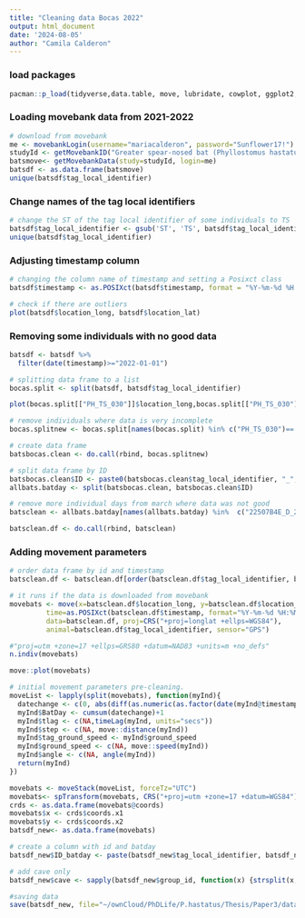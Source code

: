 ```yaml
---
title: "Cleaning data Bocas 2022"
output: html_document
date: '2024-08-05'
author: "Camila Calderon"
---
```


### load packages

```r
pacman::p_load(tidyverse,data.table, move, lubridate, cowplot, ggplot2, doBy, dplyr,  ggpubr, spatialrisk, rgdal, janitor, ISLR)
```

### Loading movebank data from 2021-2022

```r
# download from movebank
me <- movebankLogin(username="mariacalderon", password="Sunflower17!")
studyId <- getMovebankID("Greater spear-nosed bat (Phyllostomus hastatus) in Bocas del Toro 2021-2022",me)
batsmove<- getMovebankData(study=studyId, login=me)
batsdf <- as.data.frame(batsmove)
unique(batsdf$tag_local_identifier)
```

### Change names of the tag local identifiers

```r
# change the ST of the tag local identifier of some individuals to TS
batsdf$tag_local_identifier <- gsub('ST', 'TS', batsdf$tag_local_identifier)
unique(batsdf$tag_local_identifier)
```

### Adjusting timestamp column

```r
# changing the column name of timestamp and setting a Posixct class
batsdf$timestamp <- as.POSIXct(batsdf$timestamp, format = "%Y-%m-%d %H:%M:%S", tz ="UTC")

# check if there are outliers
plot(batsdf$location_long, batsdf$location_lat)
```

### Removing some individuals with no good data

```r
batsdf <- batsdf %>%
  filter(date(timestamp)>="2022-01-01")

# splitting data frame to a list
bocas.split <- split(batsdf, batsdf$tag_local_identifier)

plot(bocas.split[["PH_TS_030"]]$location_long,bocas.split[["PH_TS_030"]]$location_lat)#remove

# remove individuals where data is very incomplete 
bocas.splitnew <- bocas.split[names(bocas.split) %in% c("PH_TS_030")== FALSE] 

# create data frame
batsbocas.clean <- do.call(rbind, bocas.splitnew)

# split data frame by ID
batsbocas.clean$ID <- paste0(batsbocas.clean$tag_local_identifier, "_", date(batsbocas.clean$timestamp))
allbats.batday <- split(batsbocas.clean, batsbocas.clean$ID)

# remove more individual days from march where data was not good 
batsclean <- allbats.batday[names(allbats.batday) %in%  c("22507B4E_D_2022-02-01", "2C500235_D_2022-02-13", "38506D37_D_2022-02-03", "0D501435_C_2021−12−09", "2D507235_G_2022-01-31", "37507537_D_2022-02-01",  "38506D37_C_2021-12-09",  "38506737_G_2022-01-30",  "39500E37_D_2022-02-01", "39500E37_D_2022-02-02", "PH_TS_016_2022-03-13", "PH_TS_016_2022-03-15", "PH_TS_018_2022-03-17", "PH_TS_018_2022-03-18", "PH_TS_018_2022-03-19", "PH_TS_024_2022-03-08", "PH_TS_024_2022-03-11", "PH_TS_024_2022-03-12", "PH_TS_024_2022-03-13", "PH_TS_024_2022-03-14", "PH_TS_024_2022-03-15", "PH_TS_039_2022-03-15", "PH_TS_049_2022-03-11", "PH_TS_049_2022-03-12", "PH_TS_049_2022-03-13", "PH_TS_052_2022-03-13", "PH_TS_052_2022-03-14", "PH_TS_056_2022-03-10", "PH_TS_056_2022-03-12", "PH_TS_056_2022-03-15", "PH_TS_056_2022-03-16", "PH_TS_056_2022-03-17", "PH_TS_062_2022-03-15", "PH_TS_062_2022-03-16", "PH_TS_062_2022-03-17", "PH_TS_072_2022-03-14", "PH_TS_072_2022-03-15", "PH_TS_072_2022-03-17", "PH_TS_072_2022-03-18", "PH_TS_074_2022-03-13", "PH_TS_074_2022-03-14", "PH_TS_081_2022-03-14", "PH_TS_081_2022-03-15", "PH_TS_081_2022-03-17", "PH_TS_083_2022-03-12", "PH_TS_083_2022-03-14", "PH_TS_083_2022-03-15", "PH_TS_085_2022-03-09", "PH_TS_085_2022-03-10", "PH_TS_085_2022-03-13", "PH_TS_085_2022-03-15", "PH_TS_085_2022-03-16", "PH_TS_096_2022-03-13", "PH_TS_096_2022-03-14", "PH_TS_096_2022-03-15", "PH_TS_098_2022-03-10", "PH_TS_098_2022-03-11", "PH_TS_100_2022-03-12", "PH_TS_100_2022-03-13", "PH_TS_100_2022-03-14", "PH_TS_100_2022-03-15", "PH_TS_103_2022-03-16", "PH_TS_113_2022-03-11", "PH_TS_113_2022-03-13", "PH_TS_113_2022-03-14", "PH_TS_113_2022-03-15", "PH_TS_114_2022-03-08", "PH_TS_114_2022-03-10", "PH_TS_121_2022-03-12","PH_TS_121_2022-03-13", "PH_TS_121_2022-03-15")== FALSE]

batsclean.df <- do.call(rbind, batsclean)

```

### Adding movement parameters

```r
# order data frame by id and timestamp
batsclean.df <- batsclean.df[order(batsclean.df$tag_local_identifier, batsclean.df$timestamp),]

# it runs if the data is downloaded from movebank
movebats <- move(x=batsclean.df$location_long, y=batsclean.df$location_lat, 
	     time=as.POSIXct(batsclean.df$timestamp, format="%Y-%m-%d %H:%M:%S", tz="UTC"), 
	     data=batsclean.df, proj=CRS("+proj=longlat +ellps=WGS84"), 
	     animal=batsclean.df$tag_local_identifier, sensor="GPS")

#"proj=utm +zone=17 +ellps=GRS80 +datum=NAD83 +units=m +no_defs"
n.indiv(movebats)

move::plot(movebats)

# initial movement parameters pre-cleaning.
moveList <- lapply(split(movebats), function(myInd){
  datechange <- c(0, abs(diff(as.numeric(as.factor(date(myInd@timestamps-(12*60*60)))))))
  myInd$BatDay <- cumsum(datechange)+1
  myInd$tlag <- c(NA,timeLag(myInd, units="secs"))
  myInd$step <- c(NA, move::distance(myInd))
  myInd$tag_ground_speed <- myInd$ground_speed
  myInd$ground_speed <- c(NA, move::speed(myInd))
  myInd$angle <- c(NA, angle(myInd))
  return(myInd)
})

movebats <- moveStack(moveList, forceTz="UTC")
movebats<- spTransform(movebats, CRS("+proj=utm +zone=17 +datum=WGS84"))
crds <- as.data.frame(movebats@coords)
movebats$x <- crds$coords.x1 
movebats$y <- crds$coords.x2 
batsdf_new<- as.data.frame(movebats)

# create a column with id and batday
batsdf_new$ID_batday <- paste(batsdf_new$tag_local_identifier, batsdf_new$BatDay, sep="_")

# add cave only 
batsdf_new$cave <- sapply(batsdf_new$group_id, function(x) {strsplit(x, "-")[[1]][2]})

#saving data
save(batsdf_new, file="~/ownCloud/PhDLife/P.hastatus/Thesis/Paper3/data/Bocas_2022_clean.RData")

```